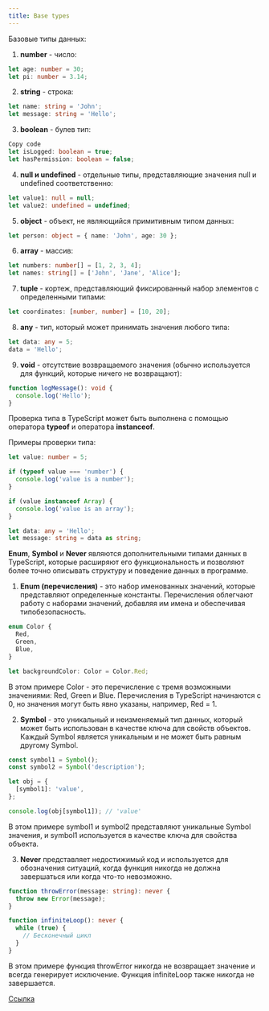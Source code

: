 ```yaml
---
title: Base types
---
```


Базовые типы данных:

1. **number** - число:

```typescript
let age: number = 30;
let pi: number = 3.14;
```

2. **string** - строка:

```typescript
let name: string = 'John';
let message: string = 'Hello';
```

3. **boolean** - булев тип:

```typescript
Copy code
let isLogged: boolean = true;
let hasPermission: boolean = false;
```

4. **null и undefined** - отдельные типы, представляющие значения null и undefined соответственно:

```typescript
let value1: null = null;
let value2: undefined = undefined;
```

5. **object** - объект, не являющийся примитивным типом данных:

```typescript
let person: object = { name: 'John', age: 30 };
```

6. **array** - массив:

```typescript
let numbers: number[] = [1, 2, 3, 4];
let names: string[] = ['John', 'Jane', 'Alice'];
```

7. **tuple** - кортеж, представляющий фиксированный набор элементов с определенными типами:

```typescript
let coordinates: [number, number] = [10, 20];
```

8. **any** - тип, который может принимать значения любого типа:

```typescript
let data: any = 5;
data = 'Hello';
```

9. **void** - отсутствие возвращаемого значения (обычно используется для функций, которые ничего не возвращают):

```typescript
function logMessage(): void {
  console.log('Hello');
}
```

Проверка типа в TypeScript может быть выполнена с помощью оператора **typeof** и оператора **instanceof**.

Примеры проверки типа:

```typescript
let value: number = 5;

if (typeof value === 'number') {
  console.log('value is a number');
}

if (value instanceof Array) {
  console.log('value is an array');
}

let data: any = 'Hello';
let message: string = data as string;
```

**Enum**, **Symbol** и **Never** являются дополнительными типами данных в TypeScript, которые расширяют его функциональность и позволяют более точно описывать структуру и поведение данных в программе.

1. **Enum (перечисления)** - это набор именованных значений, которые представляют определенные константы. Перечисления облегчают работу с наборами значений, добавляя им имена и обеспечивая типобезопасность.

```typescript
enum Color {
  Red,
  Green,
  Blue,
}

let backgroundColor: Color = Color.Red;
```

В этом примере Color - это перечисление с тремя возможными значениями: Red, Green и Blue. Перечисления в TypeScript начинаются с 0, но значения могут быть явно указаны, например, Red = 1.

2. **Symbol** - это уникальный и неизменяемый тип данных, который может быть использован в качестве ключа для свойств объектов. Каждый Symbol является уникальным и не может быть равным другому Symbol.

```typescript
const symbol1 = Symbol();
const symbol2 = Symbol('description');

let obj = {
  [symbol1]: 'value',
};

console.log(obj[symbol1]); // 'value'
```

В этом примере symbol1 и symbol2 представляют уникальные Symbol значения, и symbol1 используется в качестве ключа для свойства объекта.

3. **Never** представляет недостижимый код и используется для обозначения ситуаций, когда функция никогда не должна завершаться или когда что-то невозможно.

```typescript
function throwError(message: string): never {
  throw new Error(message);
}

function infiniteLoop(): never {
  while (true) {
    // Бесконечный цикл
  }
}
```

В этом примере функция throwError никогда не возвращает значение и всегда генерирует исключение. Функция infiniteLoop также никогда не завершается.

[Ссылка](https://metanit.com/web/typescript/2.5.php)
